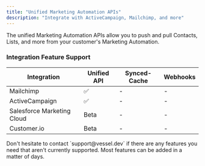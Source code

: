 ```yaml
---
title: "Unified Marketing Automation APIs"
description: "Integrate with ActiveCampaign, Mailchimp, and more"
---
```


The unified Marketing Automation APIs allow you to push and pull Contacts, Lists, and more from your customer's Marketing Automation.

### Integration Feature Support

| Integration                | Unified API | Synced-Cache | Webhooks |
| -------------------------- | ----------- | ------------ | -------- |
| Mailchimp                  | ✅          | -            | -        |
| ActiveCampaign             | ✅          | -            | -        |
| Salesforce Marketing Cloud | Beta        | -            | -        |
| Customer.io                | Beta        | -            | -        |

<Note>
  Don't hesitate to contact `support@vessel.dev` if there are any features you
  need that aren't currently supported. Most features can be added in a matter
  of days.
</Note>
